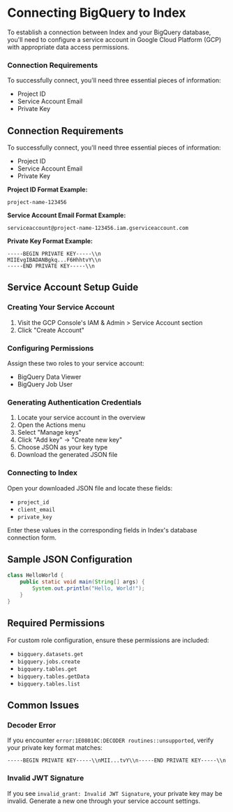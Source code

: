 # Connecting BigQuery to Index

To establish a connection between Index and your BigQuery database, you'll need to configure a service account in Google Cloud Platform (GCP) with appropriate data access permissions.

### Connection Requirements

To successfully connect, you'll need three essential pieces of information:

* Project ID
* Service Account Email
* Private Key


## Connection Requirements

To successfully connect, you'll need three essential pieces of information:

- Project ID
- Service Account Email
- Private Key

**Project ID Format Example:**

```
project-name-123456

```

**Service Account Email Format Example:**

```
serviceaccount@project-name-123456.iam.gserviceaccount.com

```

**Private Key Format Example:**

```
-----BEGIN PRIVATE KEY-----\\n
MIIEvgIBADANBgkq...F6HhhtvY\\n
-----END PRIVATE KEY-----\\n

```

## Service Account Setup Guide

### Creating Your Service Account

1. Visit the GCP Console's IAM & Admin > Service Account section
2. Click "Create Account"

### Configuring Permissions

Assign these two roles to your service account:

- BigQuery Data Viewer
- BigQuery Job User

### Generating Authentication Credentials

1. Locate your service account in the overview
2. Open the Actions menu
3. Select "Manage keys"
4. Click "Add key" → "Create new key"
5. Choose JSON as your key type
6. Download the generated JSON file

### Connecting to Index

Open your downloaded JSON file and locate these fields:

- `project_id`
- `client_email`
- `private_key`

Enter these values in the corresponding fields in Index's database connection form.

## Sample JSON Configuration

```java HelloWorld.java
class HelloWorld {
    public static void main(String[] args) {
        System.out.println("Hello, World!");
    }
}
```

## Required Permissions

For custom role configuration, ensure these permissions are included:

- `bigquery.datasets.get`
- `bigquery.jobs.create`
- `bigquery.tables.get`
- `bigquery.tables.getData`
- `bigquery.tables.list`

## Common Issues

### Decoder Error

If you encounter `error:1E08010C:DECODER routines::unsupported`, verify your private key format matches:

```
-----BEGIN PRIVATE KEY-----\\nMII...tvY\\n-----END PRIVATE KEY-----\\n

```

### Invalid JWT Signature

If you see `invalid_grant: Invalid JWT Signature`, your private key may be invalid. Generate a new one through your service account settings.